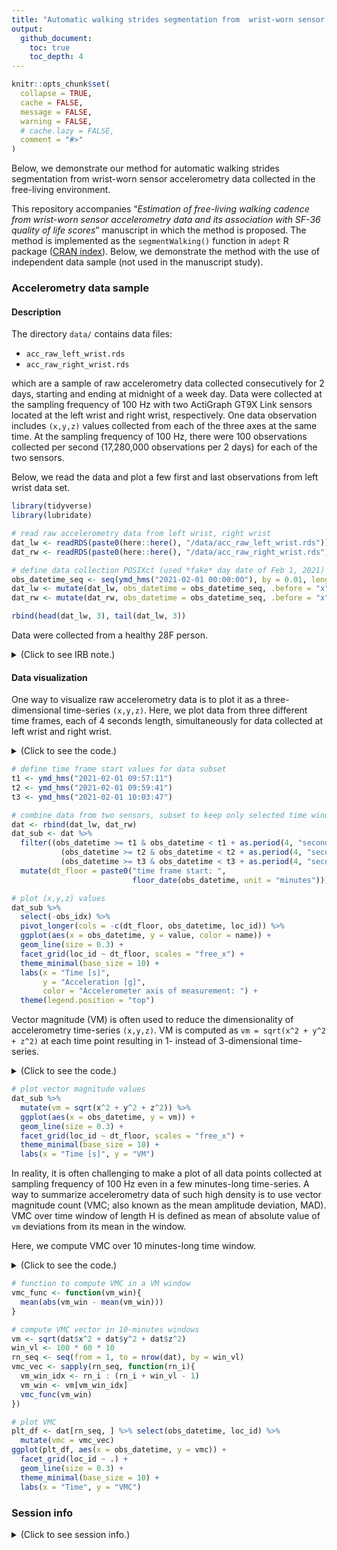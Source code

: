 ```yaml
---
title: "Automatic walking strides segmentation from  wrist-worn sensor accelerometry data collected in the free-living"
output: 
  github_document:
    toc: true
    toc_depth: 4
---
```


<!-- README.md is generated from README.Rmd. Please edit that file -->

```r
knitr::opts_chunk$set(
  collapse = TRUE,
  cache = FALSE,
  message = FALSE,
  warning = FALSE,
  # cache.lazy = FALSE,
  comment = "#>"
)
```

Below, we demonstrate our method for automatic walking strides segmentation from wrist-worn sensor accelerometry data collected in the free-living environment. 

This repository accompanies "*Estimation of free-living walking cadence from wrist-worn sensor accelerometry data and its association with SF-36 quality of life scores*" manuscript in which the method is proposed. The method is implemented as the `segmentWalking()` function in `adept` R package ([CRAN index](https://cran.r-project.org/web/packages/adept/index.html)). Below, we demonstrate the method with the use of independent data sample (not used in the manuscript study). 

### Accelerometry data sample 

#### Description 

The directory `data/` contains data files: 

* `acc_raw_left_wrist.rds`
* `acc_raw_right_wrist.rds`

which are a sample of raw accelerometry data collected consecutively for 2 days, starting and ending at midnight of a week day. Data were collected at the sampling frequency of 100 Hz with two ActiGraph GT9X Link sensors located at the left wrist and right wrist, respectively. One data observation includes `(x,y,z)` values collected from each of the three axes at the same time. At the sampling frequency of 100 Hz, there were 100 observations collected per second (17,280,000 observations per 2 days) for each of the two sensors.

Below, we read the data and plot a few first and last observations from left wrist data set. 

```r
library(tidyverse)
library(lubridate)

# read raw accelerometry data from left wrist, right wrist
dat_lw <- readRDS(paste0(here::here(), "/data/acc_raw_left_wrist.rds")) %>% as_tibble()
dat_rw <- readRDS(paste0(here::here(), "/data/acc_raw_right_wrist.rds")) %>% as_tibble()

# define data collection POSIXct (used *fake* day date of Feb 1, 2021)
obs_datetime_seq <- seq(ymd_hms("2021-02-01 00:00:00"), by = 0.01, length.out = nrow(dat_lw))
dat_lw <- mutate(dat_lw, obs_datetime = obs_datetime_seq, .before = "x")
dat_rw <- mutate(dat_rw, obs_datetime = obs_datetime_seq, .before = "x")
```

```r
rbind(head(dat_lw, 3), tail(dat_lw, 3))
```

Data were collected from a healthy 28F person.

<details>
  <summary>(Click to see IRB note.)</summary>
  
The raw accelerometry data in `data/` package were collected from sensors worn by Marta Karas, an author of this repository. The IRB Office Determination Request Form for Primary (New) Data Collection request form was submitted in regard to the collection and further publishing of these data. Based on preliminary review of the request form submitted, it was determined that the data collection and further data publishing activity described in the determination request does not qualify as human subjects research as defined by DHHS regulations 45 CFR 46.102, and does not require IRB oversight.
</details>

#### Data visualization  

One way to visualize raw accelerometry data is to plot it as a three-dimensional time-series `(x,y,z)`. Here, we plot data from three different time frames, each of 4 seconds length, simultaneously for data collected at left wrist and right wrist. 

<details> <summary>(Click to see the code.)</summary>
```r
# define time frame start values for data subset
t1 <- ymd_hms("2021-02-01 09:57:11") 
t2 <- ymd_hms("2021-02-01 09:59:41") 
t3 <- ymd_hms("2021-02-01 10:03:47") 

# combine data from two sensors, subset to keep only selected time windows 
dat <- rbind(dat_lw, dat_rw)
dat_sub <- dat %>%
  filter((obs_datetime >= t1 & obs_datetime < t1 + as.period(4, "seconds")) | 
           (obs_datetime >= t2 & obs_datetime < t2 + as.period(4, "seconds")) | 
           (obs_datetime >= t3 & obs_datetime < t3 + as.period(4, "seconds")) ) %>%
  mutate(dt_floor = paste0("time frame start: ", 
                           floor_date(obs_datetime, unit = "minutes")))

# plot (x,y,z) values 
dat_sub %>%
  select(-obs_idx) %>% 
  pivot_longer(cols = -c(dt_floor, obs_datetime, loc_id)) %>%
  ggplot(aes(x = obs_datetime, y = value, color = name)) + 
  geom_line(size = 0.3) + 
  facet_grid(loc_id ~ dt_floor, scales = "free_x") + 
  theme_minimal(base_size = 10) + 
  labs(x = "Time [s]", 
       y = "Acceleration [g]", 
       color = "Accelerometer axis of measurement: ") + 
  theme(legend.position = "top")
```
</details>

```r
# define time frame start values for data subset
t1 <- ymd_hms("2021-02-01 09:57:11") 
t2 <- ymd_hms("2021-02-01 09:59:41") 
t3 <- ymd_hms("2021-02-01 10:03:47") 

# combine data from two sensors, subset to keep only selected time windows 
dat <- rbind(dat_lw, dat_rw)
dat_sub <- dat %>%
  filter((obs_datetime >= t1 & obs_datetime < t1 + as.period(4, "seconds")) | 
           (obs_datetime >= t2 & obs_datetime < t2 + as.period(4, "seconds")) | 
           (obs_datetime >= t3 & obs_datetime < t3 + as.period(4, "seconds")) ) %>%
  mutate(dt_floor = paste0("time frame start: ", 
                           floor_date(obs_datetime, unit = "minutes")))

# plot (x,y,z) values 
dat_sub %>%
  select(-obs_idx) %>% 
  pivot_longer(cols = -c(dt_floor, obs_datetime, loc_id)) %>%
  ggplot(aes(x = obs_datetime, y = value, color = name)) + 
  geom_line(size = 0.3) + 
  facet_grid(loc_id ~ dt_floor, scales = "free_x") + 
  theme_minimal(base_size = 10) + 
  labs(x = "Time [s]", 
       y = "Acceleration [g]", 
       color = "Accelerometer axis of measurement: ") + 
  theme(legend.position = "top")
```

Vector magnitude (VM) is often used to reduce the dimensionality of accelerometry time-series `(x,y,z)`. VM is computed as `vm = sqrt(x^2 + y^2 + z^2)` at each time point resulting in 1- instead of 3-dimensional time-series.

<details> <summary>(Click to see the code.)</summary>
```r
# plot vector magnitude values 
dat_sub %>%
  mutate(vm = sqrt(x^2 + y^2 + z^2)) %>%
  ggplot(aes(x = obs_datetime, y = vm)) + 
  geom_line(size = 0.3) + 
  facet_grid(loc_id ~ dt_floor, scales = "free_x") + 
  theme_minimal(base_size = 10) + 
  labs(x = "Time [s]", y = "VM") 
```
</details>

```r
# plot vector magnitude values 
dat_sub %>%
  mutate(vm = sqrt(x^2 + y^2 + z^2)) %>%
  ggplot(aes(x = obs_datetime, y = vm)) + 
  geom_line(size = 0.3) + 
  facet_grid(loc_id ~ dt_floor, scales = "free_x") + 
  theme_minimal(base_size = 10) + 
  labs(x = "Time [s]", y = "VM") 
```

In reality, it is often challenging to make a plot of all data points collected at sampling frequency of 100 Hz even in a few minutes-long time-series. A way to summarize accelerometry data of such high density is to use vector magnitude count (VMC; also known as the mean amplitude deviation, MAD). VMC over time window of length H is defined as mean of absolute value of `vm` deviations from its mean in the window. 

Here, we compute VMC over 10 minutes-long time window.

<details> <summary>(Click to see the code.)</summary>
```r
# function to compute VMC in a VM window
vmc_func <- function(vm_win){
  mean(abs(vm_win - mean(vm_win)))
}

# compute VMC vector in 10-minutes windows
vm <- sqrt(dat$x^2 + dat$y^2 + dat$z^2)
win_vl <- 100 * 60 * 10
rn_seq <- seq(from = 1, to = nrow(dat), by = win_vl)
vmc_vec <- sapply(rn_seq, function(rn_i){
  vm_win_idx <- rn_i : (rn_i + win_vl - 1)
  vm_win <- vm[vm_win_idx]
  vmc_func(vm_win)
})

# plot VMC
plt_df <- dat[rn_seq, ] %>% select(obs_datetime, loc_id) %>%
  mutate(vmc = vmc_vec)
ggplot(plt_df, aes(x = obs_datetime, y = vmc)) +
  facet_grid(loc_id ~ .) +
  geom_line(size = 0.3) +
  theme_minimal(base_size = 10) +
  labs(x = "Time", y = "VMC")
```
</details>

```r
# function to compute VMC in a VM window
vmc_func <- function(vm_win){
  mean(abs(vm_win - mean(vm_win)))
}

# compute VMC vector in 10-minutes windows
vm <- sqrt(dat$x^2 + dat$y^2 + dat$z^2)
win_vl <- 100 * 60 * 10
rn_seq <- seq(from = 1, to = nrow(dat), by = win_vl)
vmc_vec <- sapply(rn_seq, function(rn_i){
  vm_win_idx <- rn_i : (rn_i + win_vl - 1)
  vm_win <- vm[vm_win_idx]
  vmc_func(vm_win)
})

# plot VMC
plt_df <- dat[rn_seq, ] %>% select(obs_datetime, loc_id) %>%
  mutate(vmc = vmc_vec)
ggplot(plt_df, aes(x = obs_datetime, y = vmc)) +
  facet_grid(loc_id ~ .) +
  geom_line(size = 0.3) +
  theme_minimal(base_size = 10) +
  labs(x = "Time", y = "VMC")
```



### Session info

<details>
  <summary>(Click to see session info.)</summary>

```r
devtools::session_info()
```
</details>


